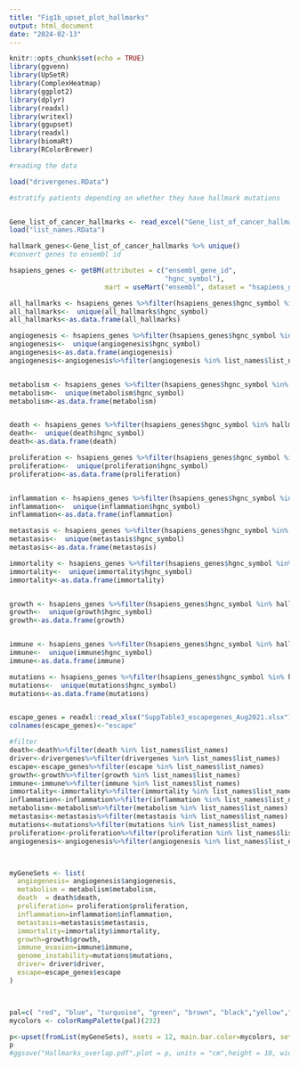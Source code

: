 ```yaml
---
title: "Fig1b_upset_plot_hallmarks"
output: html_document
date: "2024-02-13"
---
```


```r
knitr::opts_chunk$set(echo = TRUE)
library(ggvenn)
library(UpSetR)
library(ComplexHeatmap)
library(ggplot2)
library(dplyr)
library(readxl)
library(writexl)
library(ggupset)
library(readxl)
library(biomaRt)
library(RColorBrewer)

```


```r

#reading the data

load("drivergenes.RData")

#stratify patients depending on whether they have hallmark mutations


Gene_list_of_cancer_hallmarks <- read_excel("Gene_list_of_cancer_hallmarks.xlsx")
load("list_names.RData")

hallmark_genes<-Gene_list_of_cancer_hallmarks %>% unique()
#convert genes to ensembl id

hsapiens_genes <- getBM(attributes = c("ensembl_gene_id", 
                                       "hgnc_symbol"),
                        mart = useMart("ensembl", dataset = "hsapiens_gene_ensembl"))

all_hallmarks <- hsapiens_genes %>%filter(hsapiens_genes$hgnc_symbol %in% hallmark_genes$ALL)
all_hallmarks<-  unique(all_hallmarks$hgnc_symbol)
all_hallmarks<-as.data.frame(all_hallmarks)

angiogenesis <- hsapiens_genes %>%filter(hsapiens_genes$hgnc_symbol %in% hallmark_genes$ANGIOGENESIS) 
angiogenesis<-  unique(angiogenesis$hgnc_symbol)
angiogenesis<-as.data.frame(angiogenesis)
angiogenesis<-angiogenesis%>%filter(angiogenesis %in% list_names$list_names)


metabolism <- hsapiens_genes %>%filter(hsapiens_genes$hgnc_symbol %in% hallmark_genes$METABOLISM) 
metabolism<-  unique(metabolism$hgnc_symbol)
metabolism<-as.data.frame(metabolism)


death <- hsapiens_genes %>%filter(hsapiens_genes$hgnc_symbol %in% hallmark_genes$DEATH) 
death<-  unique(death$hgnc_symbol)
death<-as.data.frame(death)

proliferation <- hsapiens_genes %>%filter(hsapiens_genes$hgnc_symbol %in% hallmark_genes$PROLIFERATION) 
proliferation<-  unique(proliferation$hgnc_symbol)
proliferation<-as.data.frame(proliferation)


inflammation <- hsapiens_genes %>%filter(hsapiens_genes$hgnc_symbol %in% hallmark_genes$INFLAMMATION) 
inflammation<-  unique(inflammation$hgnc_symbol)
inflammation<-as.data.frame(inflammation)

metastasis <- hsapiens_genes %>%filter(hsapiens_genes$hgnc_symbol %in% hallmark_genes$METASTASIS) 
metastasis<-  unique(metastasis$hgnc_symbol)
metastasis<-as.data.frame(metastasis)

immortality <- hsapiens_genes %>%filter(hsapiens_genes$hgnc_symbol %in% hallmark_genes$IMMORTALITY) 
immortality<-  unique(immortality$hgnc_symbol)
immortality<-as.data.frame(immortality)


growth <- hsapiens_genes %>%filter(hsapiens_genes$hgnc_symbol %in% hallmark_genes$GROWTH) 
growth<-  unique(growth$hgnc_symbol)
growth<-as.data.frame(growth)


immune <- hsapiens_genes %>%filter(hsapiens_genes$hgnc_symbol %in% hallmark_genes$IMMUNE) 
immune<-  unique(immune$hgnc_symbol)
immune<-as.data.frame(immune)

mutations <- hsapiens_genes %>%filter(hsapiens_genes$hgnc_symbol %in% hallmark_genes$MUTATIONS) 
mutations<-  unique(mutations$hgnc_symbol)
mutations<-as.data.frame(mutations)


escape_genes = readxl::read_xlsx("SuppTable3_escapegenes_Aug2021.xlsx")
colnames(escape_genes)<-"escape"

#filter
death<-death%>%filter(death %in% list_names$list_names)
driver<-drivergenes%>%filter(drivergenes %in% list_names$list_names)
escape<-escape_genes%>%filter(escape %in% list_names$list_names)
growth<-growth%>%filter(growth %in% list_names$list_names)
immune<-immune%>%filter(immune %in% list_names$list_names)
immortality<-immortality%>%filter(immortality %in% list_names$list_names)
inflammation<-inflammation%>%filter(inflammation %in% list_names$list_names)
metabolism<-metabolism%>%filter(metabolism %in% list_names$list_names)
metastasis<-metastasis%>%filter(metastasis %in% list_names$list_names)
mutations<-mutations%>%filter(mutations %in% list_names$list_names)
proliferation<-proliferation%>%filter(proliferation %in% list_names$list_names)
angiogenesis<-angiogenesis%>%filter(angiogenesis %in% list_names$list_names)



myGeneSets <- list(
  angiogenesis= angiogenesis$angiogenesis,
  metabolism = metabolism$metabolism,
  death  = death$death,
  proliferation= proliferation$proliferation,
  inflammation=inflammation$inflammation,
  metastasis=metastasis$metastasis,
  immortality=immortality$immortality,
  growth=growth$growth,
  immune_evasion=immune$immune,
  genome_instability=mutations$mutations,
  driver= driver$driver,
  escape=escape_genes$escape
)



pal=c( "red", "blue", "turquoise", "green", "brown", "black","yellow","orange","magenta", "pink", "purple", "grey")
mycolors <- colorRampPalette(pal)(232)

p<-upset(fromList(myGeneSets), nsets = 12, main.bar.color=mycolors, sets.bar.color=c( "red", "blue", "turquoise", "green", "brown", "black","yellow","orange","magenta", "pink", "purple", "grey"))
p
#ggsave("Hallmarks_overlap.pdf",plot = p, units = "cm",height = 10, width = 20)


```
